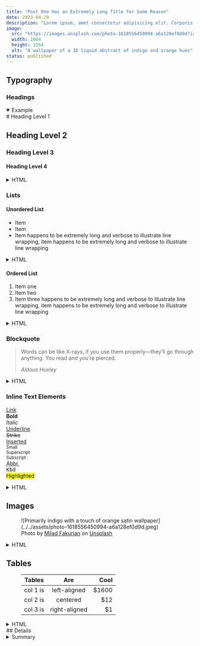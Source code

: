 ```yaml
---
title: "Post One Has an Extremely Long Title for Some Reason"
date: 2023-04-29
description: "Lorem ipsum, amet consectetur adipisicing elit. Corporis praesentium quia facere. Sint quos illum omnis possimus. Earum soluta assumenda, ab modi laboriosam quibusdam laboriosam quibusdam, voluptatum beatae nulla animi nemo ea."
image:
  src: "https://images.unsplash.com/photo-1618556450994-a6a128ef0d9d?ixlib=rb-4.0.3&ixid=MnwxMjA3fDB8MHxwaG90by1wYWdlfHx8fGVufDB8fHx8&auto=format&fit=crop&w=1664&q=80"
  width: 1664
  height: 1264
  alt: "A wallpaper of a 3D liquid abstract of indigo and orange hues"
status: published
---
```






## Typography 

### Headings

<details open>
<summary>Example</summary>
# Heading Level 1

## Heading Level 2

### Heading Level 3

#### Heading Level 4
</details>

<details>
<summary>HTML</summary>
```html
<h1>Heading Level 1</h1>
<h2>Heading Level 2</h2>
<h3>Heading Level 3</h3>
<h4>Heading Level 4</h4>
```
</details>


### Lists

#### Unordered List

- Item 
- Item 
- Item happens to be extremely long and verbose to illustrate line wrapping, item happens to be extremely long and verbose to illustrate line wrapping

<details>
<summary>HTML</summary>
```html
<ul>
<li>Item</li>
<li>Item</li>
<li>Item happens to be extremely long and verbose to illustrate line wrapping, item happens to be extremely long and verbose to illustrate line wrapping</li>
</ul>
```
</details>

#### Ordered List

1. Item one
2. Item two
3. Item three happens to be extremely long and verbose to illustrate line wrapping, item happens to be extremely long and verbose to illustrate line wrapping


<details>
<summary>HTML</summary>
```html
<ol>
<li>Item one</li>
<li>Item two</li>
<li>Item three happens to be extremely long and verbose to illustrate line wrapping, item happens to be extremely long and verbose to illustrate line wrapping</li>
</ol>
```
</details>

### Blockquote

> Words can be like X-rays, if you use them properly—they’ll go through anything. You read and you’re pierced.
>
> <footer><cite>Aldous Huxley</cite></footer>


<details>
<summary>HTML</summary>
```html
<blockquote>
<p>Words can be like X-rays, if you use them properly—they’ll go through anything. You read and you’re pierced.</p>
<footer><cite>Aldous Huxley</cite></footer>
</blockquote>
```
</details>

### Inline Text Elements

  [Link](#0)  
  **Bold**                   
  *Italic*                                  
  <u>Underline</u>                          
  ~~Strike~~                                
  <ins>Inserted</ins>                       
  <small>Small</small>                      
  <sup>Superscript</sup>                    
  <sub>Subscript</sub>                      
  <abbr title="Abbreviation">Abbr.</abbr>   
  <kbd>Kbd</kbd>                            
  <mark>Highlighted</mark>   

<details>
<summary>HTML</summary>
```html
<a href="#0">Link</a>
<strong>Bold</strong>
<em>Italic</em>
<u>Underline</u>
<del>Strike</del>
<ins>Inserted</ins>
<small>Small</small>
<sup>Superscript</sup>
<sub>Subscript</sub>
<abbr title="Abbreviation">Abbr.</abbr>
<kbd>Kbd</kbd>
<mark>Highlighted</mark>
```
</details>

## Images

<figure>![Primarily indigo with a touch of orange satin wallpaper](../../assets/photo-1618556450994-a6a128ef0d9d.jpeg)
<figcaption>Photo by <a href="https://unsplash.com/@fakurian?utm_source=unsplash&utm_medium=referral&utm_content=creditCopyText">Milad Fakurian</a> on <a href="https://unsplash.com/photos/bexwsdM5BCw?utm_source=unsplash&utm_medium=referral&utm_content=creditCopyText">Unsplash</a></figcaption></figure>

<details>
<summary>HTML</summary>
```html
<figure>
<img src="/image.jpeg" alt="Primarily indigo with a touch of orange satin wallpaper" width="1664" height="1264" loading="lazy" decoding="async">
<figcaption>Photo by <a href="#0">Milad Fakurian</a> on <a href="#0">Unsplash</a></figcaption>
</figure>
```
</details>


## Tables

<figure>

| Tables   |      Are      |  Cool |
|----------|:-------------:|------:|
| col 1 is |  left-aligned | $1600 |
| col 2 is |    centered   |   $12 |
| col 3 is | right-aligned |    $1 |

</figure>

<details>
<summary>HTML</summary>
```html
<figure>
	<table>
		<thead>
			<tr>
				<th>Tables</th>
				<th align="center">Are</th>
				<th align="right">Cool</th>
			</tr>
		</thead>
		<tbody>
			<tr>
				<td>col 1 is</td>
				<td align="center">left-aligned</td>
				<td align="right">$1600</td>
			</tr>
			<tr>
				<td>col 2 is</td>
				<td align="center">centered</td>
				<td align="right">$12</td>
			</tr>
			<tr>
				<td>col 3 is</td>
				<td align="center">right-aligned</td>
				<td align="right">$1</td>
			</tr>
		</tbody>
	</table>
</figure>
```
</details>
## Details

<details>
      <summary>Summary</summary>
      ## Details Element
        Lorem ipsum, amet consectetur adipisicing elit. Corporis praesentium
        quia facere. Sint quos illum omnis possimus. Earum soluta assumenda, ab
        modi laboriosam quibusdam laboriosam quibusdam, voluptatum beatae nulla
        animi nemo ea.

        Lorem ipsum, amet consectetur adipisicing elit. Corporis praesentium
        quia facere. Sint quos illum omnis possimus. Earum soluta assumenda, ab
        modi laboriosam quibusdam laboriosam quibusdam, voluptatum beatae nulla
        animi nemo ea.
        </details>


<details>
<summary>HTML</summary>
```html
<details>
	<summary>Summary</summary>
	<h2>Details Element</h2>
	<p>
		Lorem ipsum, amet consectetur adipisicing elit. Corporis praesentium quia
		facere. Sint quos illum omnis possimus. Earum soluta assumenda, ab modi
		laboriosam quibusdam laboriosam quibusdam, voluptatum beatae nulla animi
		nemo ea.
	</p>
	<p>
		Lorem ipsum, amet consectetur adipisicing elit. Corporis praesentium quia
		facere. Sint quos illum omnis possimus. Earum soluta assumenda, ab modi
		laboriosam quibusdam laboriosam quibusdam, voluptatum beatae nulla animi
		nemo ea.
	</p>
</details>
```
</details>



## Dialog

<Component>
<Dialog />
</Component>

## Progress

<Component>
<Progress />
</Component>



## Forms

<Form />


<details>
 <summary>HTML</summary>

```html
<form>
  <p>
    <select>
      <option selected="selected" value="1">Title</option>
      <option value="2">Mr</option>
      <option value="3">Miss</option>
      <option value="4">Mrs</option>
      <option value="5">Other</option>
    </select>
  </p>

  <p>
    <label>First name</label>
    <input type="text" name="first_name" placeholder="Jane" />
  </p>

  <p>
    <label>Surname</label>
    <input type="text" name="surname" placeholder="Doe" />
  </p>

  <p>
    <label>Email</label>
    <input
      type="email"
      name="email"
      required=""
      placeholder="janedoe@mailbox.com"
    />
  </p>

  <p>
    <label>Enquiry type</label>
    <label
      ><input checked="checked" name="type" type="radio" value="sales" /> Sales</label
    >
    <label><input name="type" type="radio" value="support" /> Support</label>
    <label><input name="type" type="radio" value="billing" /> Billing</label>
  </p>

  <hr />
  <p>
    <label>Message</label>
    <textarea rows="6" placeholder="Comments"></textarea>
  </p>

  <p>
    <label>
      <input type="checkbox" id="checkbox" value="terms" />
      <span>I agree to the <a href="#">terms and conditions</a></span>
    </label>
  </p>

  <p>
    <button><strong>Submit</strong></button>
    <button type="reset">Reset</button>
  </p>
</form>
```
      
</details>



## Buttons 

<a href="#0" role="button">Link</a> 
<input type="submit" /> 
<button>Button</button> 
<button disabled>Disabled Button</button>



